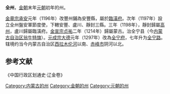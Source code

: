 '''全州'''，[[金朝|金朝]]末年[[元朝|元朝]]初年的州。

[[金章宗|金章宗]][[承安_(金朝)|承安]]元年（1196年）改豐州鋪為安豐縣，屬於[[臨潢府|臨潢府]]。次年（1197年）設立全州盤安軍節度使，下轄安豐、盧川、靜封三縣。三年（1198年），靜封歸屬[[高州_(内蒙古)|高州]]，盧川歸屬臨潢府。[[金宣宗|金宣宗]][[贞祐|贞祐]]二年（1214年）歸屬蒙古。治全宁县（今[[内蒙古自治区|内蒙古自治区]][[翁牛特旗|翁牛特旗]]）。[[元成宗|元成宗]][[大德_(元朝)|大德]]元年（1297年）改為[[全宁府|全宁府]]，七年升为[[全宁路|全宁路]]。辖境约当今内蒙古自治区[[西拉木伦河|西拉木伦河]]以南、[[赤峰市|赤峰市]]阴河以北。

==参考文献==
《中国行政区划通史·辽金卷》
{{金朝行政區劃}}
[[Category:内蒙古的州|Category:内蒙古的州]]
[[Category:金朝的州|Category:金朝的州]]
[[Category:元朝的州|Category:元朝的州]]